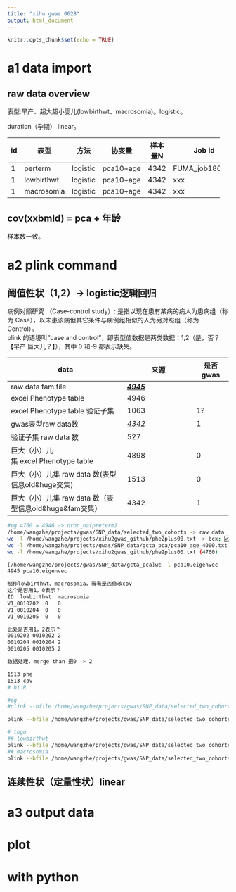 ```yaml
---
title: "xihu gwas 0628"
output: html_document
---
```


```r
knitr::opts_chunk$set(echo = TRUE)
```

# a1 data import

## raw data overview

表型:早产、超大超小婴儿(lowbirthwt、macrosomia)。logistic。

duration（孕期） linear。

+----+------------+----------+-----------+---------+----------------+----------------------------------------------+
| id | 表型       | 方法     | 协变量    | 样本量N | Job id         | gwas name                                    |
+====+============+==========+===========+=========+================+==============================================+
| 1  | perterm    | logistic | pca10+age | 4342    | FUMA_job186763 | res_pca10_age_4000.assoc_pvalue2.logistic.gz |
+----+------------+----------+-----------+---------+----------------+----------------------------------------------+
| 1  | lowbirthwt | logistic | pca10+age | 4342    | xxx            | xxx                                          |
+----+------------+----------+-----------+---------+----------------+----------------------------------------------+
| 1  | macrosomia | logistic | pca10+age | 4342    | xxx            | xxx                                          |
+----+------------+----------+-----------+---------+----------------+----------------------------------------------+

## cov(xxbmld) = pca + 年龄

样本数一致。

# a2 plink command

## 阈值性状（1,2）-\> logistic逻辑回归

病例对照研究 （Case-control study）: 是指以现在患有某病的病人为患病组（称为 Case），以未患该病但其它条件与病例组相似的人为另对照组（称为 Control）。\
plink 的语境叫"case and control"，即表型值数据是两类数据：1,2（是，否？【早产 巨大儿？】），其中 0 和-9 都表示缺失。

| data                           | 来源              | 是否gwas |
|--------------------------------|-------------------|----------|
| raw data fam file              | [***4945***]{.ul} |          |
| excel Phenotype table          | 4946              |          |
| excel Phenotype table 验证子集 | 1063              | 1?       |
| gwas表型raw data数             | [*4342*]{.ul}     | 1        |
| 验证子集 raw data 数           | 527               |          |
| 巨大（小）儿集 excel Phenotype table           | 4898               |    0      |
| 巨大（小）儿集 raw data 数(表型信息old&huge交集)           | 1513               |     0     |
| 巨大（小）儿集 raw data 数（表型信息old&huge&fam交集）           | 4342               |    1      |




```bash
#eg 4760 = 4946 -> drop_na(preterm)
/home/wangzhe/projects/gwas/SNP_data/selected_two_cohorts -> raw data
wc -l /home/wangzhe/projects/xihu2gwas_github/phe2plus00.txt -> bcx; 🆚 （row 4760）
wc -l /home/wangzhe/projects/gwas/SNP_data/gcta_pca/pca10_age_4000.txt -> cov 🆚 （row 4342）
wc -l /home/wangzhe/projects/xihu2gwas_github/phe2plus00.txt (4760)

[/home/wangzhe/projects/gwas/SNP_data/gcta_pca]wc -l pca10.eigenvec
4945 pca10.eigenvec

制作lowbirthwt、macrosomia，看看是否修改cov
这个是否用1，0表示？
ID	lowbirthwt	macrosomia
V1_0010202	0	0
V1_0010204	0	0
V1_0010205	0	0

此处是否用1，2表示？
0010202 0010202 2
0010204 0010204 2
0010205 0010205 2

数据处理，merge than 把0 -> 2

1513 phe
1513 cov
# hi.R


```

```bash
#eg
#plink --bfile /home/wangzhe/projects/gwas/SNP_data/selected_two_cohorts --pheno /home/wangzhe/projects/github_star/GWA_tutorial/phe2.txt --logistic --covar /home/wangzhe/projects/gwas/SNP_data/gcta_pca/pca10_age_4000.txt --out res_pca10_age_4000xxx --allow-no-sex

plink --bfile /home/wangzhe/projects/gwas/SNP_data/selected_two_cohorts --pheno /home/wangzhe/projects/xihu2gwas_github/phe2plus00.txt --logistic --covar /home/wangzhe/projects/gwas/SNP_data/gcta_pca/pca10_age_4000.txt --out re_logistic --allow-no-sex

# togo
## lowbirthwt
plink --bfile /home/wangzhe/projects/gwas/SNP_data/selected_two_cohorts --pheno /home/wangzhe/projects/xihu2_0628/data/phe_sma.txt --logistic --covar /home/wangzhe/projects/xihu2_0628/data/pca10_age_4342.txt --out re_logistic_pca10_age_4342_low --allow-no-sex
## macrosomia
plink --bfile /home/wangzhe/projects/gwas/SNP_data/selected_two_cohorts --pheno /home/wangzhe/projects/xihu2_0628/data/phe_huge.txt --logistic --covar /home/wangzhe/projects/xihu2_0628/data/pca10_age_4342.txt --out re_logistic_pca10_age_4342_huge --allow-no-sex

```

## 连续性状（定量性状）linear

# a3 output data

# plot

# with python
